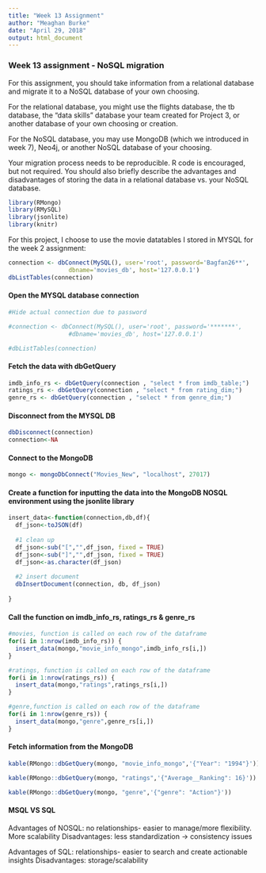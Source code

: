 ---
title: "Week 13 Assignment"
author: "Meaghan Burke"
date: "April 29, 2018"
output: html_document
---
### Week 13 assignment - NoSQL migration

For this assignment, you should take information from a relational database and migrate it to a NoSQL database of your own choosing. 

For the relational database, you might use the flights database, the tb database, the "data skills" database your team created for Project 3, or another database of your own choosing or creation.

For the NoSQL database, you may use MongoDB (which we introduced in week 7), Neo4j, or another NoSQL database of your choosing.

Your migration process needs to be reproducible.  R code is encouraged, but not required.  You should also briefly describe the advantages and disadvantages of storing the data in a relational database vs. your NoSQL database.
```{r,message=FALSE}
library(RMongo)
library(RMySQL)
library(jsonlite)
library(knitr)
```

For this project, I choose to use the movie datatables I stored in MYSQL for the week 2 assignment:

```{r echo=FALSE, results='hide',message=FALSE}
connection <- dbConnect(MySQL(), user='root', password='Bagfan26**', 
                 dbname='movies_db', host='127.0.0.1')
dbListTables(connection)
```

#### Open the MYSQL database connection
```{r, message=FALSE}
#Hide actual connection due to password 

#connection <- dbConnect(MySQL(), user='root', password='*******', 
                 #dbname='movies_db', host='127.0.0.1')

#dbListTables(connection)
```

#### Fetch the data with dbGetQuery 
```{r}
imdb_info_rs <- dbGetQuery(connection , "select * from imdb_table;")
ratings_rs <- dbGetQuery(connection , "select * from rating_dim;")
genre_rs <- dbGetQuery(connection , "select * from genre_dim;")
```

#### Disconnect from the MYSQL DB
```{r}
dbDisconnect(connection)
connection<-NA
```

#### Connect to the MongoDB
```{r}
mongo <- mongoDbConnect("Movies_New", "localhost", 27017)  
```


#### Create a function for inputting the data into the MongoDB NOSQL environment using the jsonlite library
```{r}
insert_data<-function(connection,db,df){
  df_json<-toJSON(df)
  
  #1 clean up
  df_json<-sub("[","",df_json, fixed = TRUE)
  df_json<-sub("]","",df_json, fixed = TRUE)
  df_json<-as.character(df_json)
  
  #2 insert document
  dbInsertDocument(connection, db, df_json)
  
}
```

#### Call the function on imdb_info_rs, ratings_rs & genre_rs 
```{r}
#movies, function is called on each row of the dataframe
for(i in 1:nrow(imdb_info_rs)) {
  insert_data(mongo,"movie_info_mongo",imdb_info_rs[i,])
}
```

```{r}
#ratings, function is called on each row of the dataframe
for(i in 1:nrow(ratings_rs)) {
  insert_data(mongo,"ratings",ratings_rs[i,])
}
```

```{r}
#genre,function is called on each row of the dataframe
for(i in 1:nrow(genre_rs)) {
  insert_data(mongo,"genre",genre_rs[i,])
}
```

#### Fetch information from the MongoDB
```{r}
kable(RMongo::dbGetQuery(mongo, "movie_info_mongo",'{"Year": "1994"}')) 
```

```{r}
kable(RMongo::dbGetQuery(mongo, "ratings",'{"Average__Ranking": 16}')) 
```
```{r}
kable(RMongo::dbGetQuery(mongo, "genre",'{"genre": "Action"}')) 
```



#### MSQL VS SQL
Advantages of NOSQL: no relationships- easier to manage/more flexibility. More scalability 
Disadvantages: less standardization -> consistency issues

Advantages of SQL: relationships- easier to search and create actionable insights 
Disadvantages: storage/scalability 



